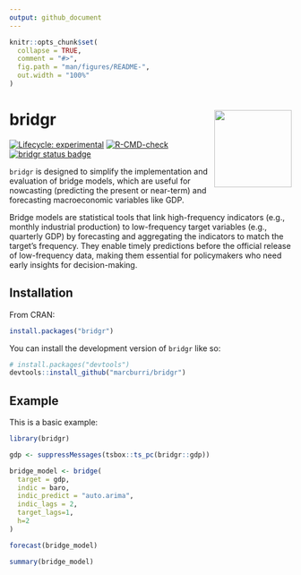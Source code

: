 ```yaml
---
output: github_document
---
```


<!-- README.md is generated from README.Rmd. Please edit that file -->

```r
knitr::opts_chunk$set(
  collapse = TRUE,
  comment = "#>",
  fig.path = "man/figures/README-",
  out.width = "100%"
)
```

# bridgr <a><img src="man/figures/logo.png" align="right" height="138"></a>


<!-- badges: start -->
[![Lifecycle: experimental](https://img.shields.io/badge/lifecycle-experimental-orange.svg)](https://lifecycle.r-lib.org/articles/stages.html#experimental)
[![R-CMD-check](https://github.com/marcburri/bridgr/actions/workflows/R-CMD-check.yaml/badge.svg)](https://github.com/marcburri/bridgr/actions/workflows/R-CMD-check.yaml)
[![bridgr status badge](https://marcburri.r-universe.dev/badges/bridgr)](https://marcburri.r-universe.dev/bridgr)
<!-- badges: end -->


`bridgr` is designed to simplify the implementation and evaluation of bridge models, which are useful for nowcasting (predicting the present or near-term) and forecasting macroeconomic variables like GDP. 

Bridge models are statistical tools that link high-frequency indicators (e.g., monthly industrial production) to low-frequency target variables (e.g., quarterly GDP) by forecasting and aggregating the indicators to match the target's frequency. They enable timely predictions before the official release of low-frequency data, making them essential for policymakers who need early insights for decision-making.

## Installation

From CRAN:

``` r
install.packages("bridgr")
```

You can install the development version of `bridgr` like so:

``` r
# install.packages("devtools")
devtools::install_github("marcburri/bridgr")
```

## Example

This is a basic example:

```r
library(bridgr)

gdp <- suppressMessages(tsbox::ts_pc(bridgr::gdp))

bridge_model <- bridge(
  target = gdp, 
  indic = baro, 
  indic_predict = "auto.arima", 
  indic_lags = 2, 
  target_lags=1, 
  h=2
)

forecast(bridge_model)

summary(bridge_model)
```

